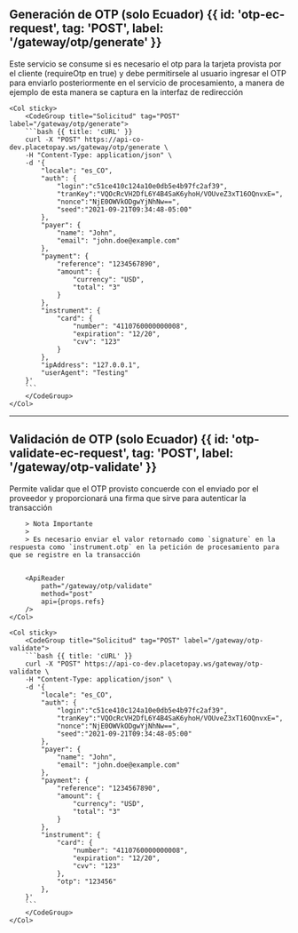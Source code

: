 
## Generación de OTP (solo Ecuador) {{ id: 'otp-ec-request', tag: 'POST', label: '/gateway/otp/generate' }}

<Row>
    <Col>
        Este servicio se consume si es necesario el otp para la tarjeta provista por el cliente (requireOtp en true) y debe permitirsele al usuario ingresar el OTP para enviarlo posteriormente en el servicio de procesamiento, a manera de ejemplo de esta manera se captura en la interfaz de redirección
        <ApiReader
            path="/gateway/otp/generate"
            method="post"
            api={props.refs}
        />
    </Col>

    <Col sticky>
        <CodeGroup title="Solicitud" tag="POST" label="/gateway/otp/generate">
        ```bash {{ title: 'cURL' }}
        curl -X "POST" https://api-co-dev.placetopay.ws/gateway/otp/generate \
        -H "Content-Type: application/json" \
        -d '{
            "locale": "es_CO",
            "auth": {
                "login":"c51ce410c124a10e0db5e4b97fc2af39",
                "tranKey":"VQOcRcVH2DfL6Y4B4SaK6yhoH/VOUveZ3xT16OQnvxE=",
                "nonce":"NjE0OWVkODgwYjNhNw==",
                "seed":"2021-09-21T09:34:48-05:00"
            },
            "payer": {
                "name": "John",
                "email": "john.doe@example.com"
            },
            "payment": {
                "reference": "1234567890",
                "amount": {
                    "currency": "USD",
                    "total": "3"
                }
            },
            "instrument": {
                "card": {
                    "number": "4110760000000008",
                    "expiration": "12/20",
                    "cvv": "123"
                }
            },
            "ipAddress": "127.0.0.1",
            "userAgent": "Testing"
        }'
        ```
        </CodeGroup>
    </Col>
</Row>

---

## Validación de OTP (solo Ecuador) {{ id: 'otp-validate-ec-request', tag: 'POST', label: '/gateway/otp-validate' }}

<Row>
    <Col>
        Permite validar que el OTP provisto concuerde con el enviado por el proveedor y proporcionará una firma que sirve para autenticar la transacción

        > Nota Importante
        >
        > Es necesario enviar el valor retornado como `signature` en la respuesta como `instrument.otp` en la petición de procesamiento para que se registre en la transacción
      

        <ApiReader
            path="/gateway/otp/validate"
            method="post"
            api={props.refs}
        />
    </Col>

    <Col sticky>
        <CodeGroup title="Solicitud" tag="POST" label="/gateway/otp-validate">
        ```bash {{ title: 'cURL' }}
        curl -X "POST" https://api-co-dev.placetopay.ws/gateway/otp-validate \
        -H "Content-Type: application/json" \
        -d '{
            "locale": "es_CO",
            "auth": {
                "login":"c51ce410c124a10e0db5e4b97fc2af39",
                "tranKey":"VQOcRcVH2DfL6Y4B4SaK6yhoH/VOUveZ3xT16OQnvxE=",
                "nonce":"NjE0OWVkODgwYjNhNw==",
                "seed":"2021-09-21T09:34:48-05:00"
            },
            "payer": {
                "name": "John",
                "email": "john.doe@example.com"
            },
            "payment": {
                "reference": "1234567890",
                "amount": {
                    "currency": "USD",
                    "total": "3"
                }
            },
            "instrument": {
                "card": {
                    "number": "4110760000000008",
                    "expiration": "12/20",
                    "cvv": "123"
                },
                "otp": "123456"
            },
        }'
        ```
        </CodeGroup>
    </Col>
</Row>
